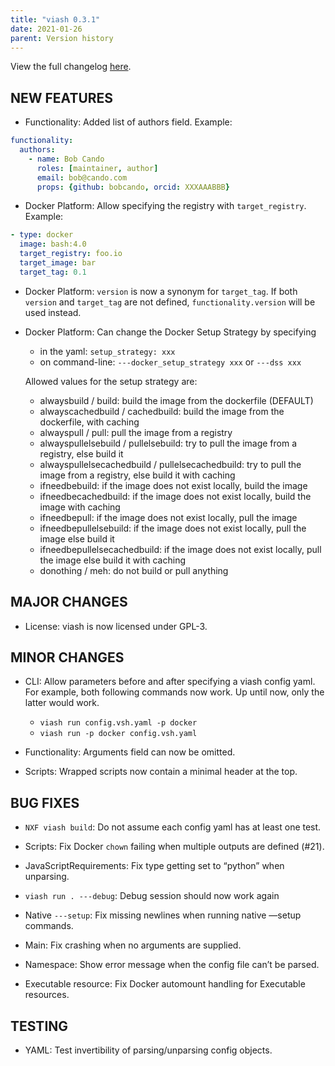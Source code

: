 ```yaml
---
title: "viash 0.3.1"
date: 2021-01-26
parent: Version history
---
```


View the full changelog [here](https://github.com/data-intuitive/viash/blob/master/CHANGELOG.md).


## NEW FEATURES

* Functionality: Added list of authors field. Example:

```yaml
functionality:
  authors:
    - name: Bob Cando
      roles: [maintainer, author]
      email: bob@cando.com
      props: {github: bobcando, orcid: XXXAAABBB}
```

* Docker Platform: Allow specifying the registry with `target_registry`. Example:

```yaml
- type: docker
  image: bash:4.0
  target_registry: foo.io
  target_image: bar
  target_tag: 0.1
```

* Docker Platform: `version` is now a synonym for `target_tag`.
  If both `version` and `target_tag` are not defined, `functionality.version` will
  be used instead.
  
* Docker Platform: Can change the Docker Setup Strategy by specifying
  - in the yaml: `setup_strategy: xxx`
  - on command-line: `---docker_setup_strategy xxx` or `---dss xxx`
  
  Allowed values for the setup strategy are:
  - alwaysbuild / build: build the image from the dockerfile (DEFAULT)
  - alwayscachedbuild / cachedbuild: build the image from the dockerfile, with caching
  - alwayspull / pull: pull the image from a registry
  - alwayspullelsebuild / pullelsebuild: try to pull the image from a registry, else build it
  - alwayspullelsecachedbuild / pullelsecachedbuild: try to pull the image from a registry, else build it with caching
  - ifneedbebuild: if the image does not exist locally, build the image
  - ifneedbecachedbuild: if the image does not exist locally, build the image with caching
  - ifneedbepull: if the image does not exist locally, pull the image
  - ifneedbepullelsebuild: if the image does not exist locally, pull the image else build it
  - ifneedbepullelsecachedbuild: if the image does not exist locally, pull the image else build it with caching
  - donothing / meh: do not build or pull anything
  
## MAJOR CHANGES

* License: viash is now licensed under GPL-3.

## MINOR CHANGES

* CLI: Allow parameters before and after specifying a viash config yaml. For example, 
  both following commands now work. Up until now, only the latter would work.
  - `viash run config.vsh.yaml -p docker`
  - `viash run -p docker config.vsh.yaml`

* Functionality: Arguments field can now be omitted.

* Scripts: Wrapped scripts now contain a minimal header at the top.

## BUG FIXES

* `NXF viash build`: Do not assume each config yaml has at least one test.

* Scripts: Fix Docker `chown` failing when multiple outputs are defined (#21).

* JavaScriptRequirements: Fix type getting set to "python" when unparsing.

* `viash run . ---debug`: Debug session should now work again

* Native `---setup`: Fix missing newlines when running native ---setup commands.

* Main: Fix crashing when no arguments are supplied.

* Namespace: Show error message when the config file can't be parsed.

* Executable resource: Fix Docker automount handling for Executable resources.

## TESTING

* YAML: Test invertibility of parsing/unparsing config objects.


